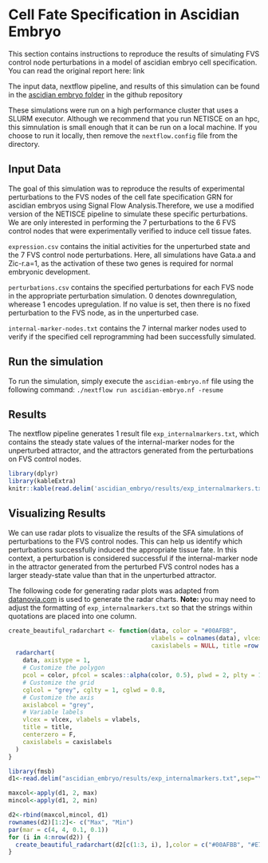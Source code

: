 # Cell Fate Specification in Ascidian Embryo

This section contains instructions to reproduce the results of simulating FVS control node perturbations in a model of ascidian embryo cell specification. You can read the original report here: link

The input data, nextflow pipeline, and results of this simulation can be found in the [ascidian embryo folder](https://github.com/VeraLiconaResearchGroup/Netisce/ascidian_embryo) in the github repository

These simulations were run on a high performance cluster that uses a SLURM executor. Although we recommend that you run NETISCE on an hpc, this simnulation is small enough that it can be run on a local machine. If you choose to run it locally, then remove the `nextflow.config` file from the directory.

## Input Data
The goal of this simulation was to reproduce the results of experimental perturbations to the FVS nodes of the cell fate specification GRN for ascidian embryos using Signal Flow Analysis.Therefore, we use a modified version of the NETISCE pipeline to simulate these specific perturbations.
We are only interested in performing the 7 perturbations to the 6 FVS control nodes that were experimentally verified to induce cell tissue fates.

`expression.csv` contains the initial activities for the unperturbed state and the 7 FVS control node perturbations. Here, all simulations have Gata.a and Zic-r.a=1, as the activation of these two genes is required for normal embryonic development. 

`perturbations.csv` contains the specified perturbations for each FVS node in the appropriate perturbation simulation. 0 denotes downregulation, wherease 1 encodes upregulation. If no value is set, then there is no fixed perturbation to the FVS node, as in the unperturbed case.

`internal-marker-nodes.txt` contains the 7 internal marker nodes used to verify if the specified cell reprogramming had been successfully simulated.

## Run the simulation
To run the simulation, simply execute the `ascidian-embryo.nf` file using the following command: `./nextflow run ascidian-embryo.nf -resume`

## Results
The nextflow pipeline generates 1 result file `exp_internalmarkers.txt`, which contains the steady state values of the internal-marker nodes for the unperturbed attractor, and the attractors generated from the perturbations on FVS control nodes.
```r
library(dplyr)
library(kableExtra)
knitr::kable(read.delim('ascidian_embryo/results/exp_internalmarkers.txt',sep="\t")) %>%kable_styling() %>% scroll_box(width = "100%", box_css = "border: 0px;")
```
## Visualizing Results
We can use radar plots to visualize the results of the SFA simulations of perturbations to the FVS control nodes. This can help us identify which perturbations successfully induced the appropriate tissue fate. In this context, a perturbation is considered successful if the internal-marker node in the attractor generated from the perturbed FVS control nodes has a larger steady-state value than that in the unperturbed attractor.

The following code for generating radar plots was adapted from [datanovia.com](https://www.google.com/search?q=create+_beautiful_+radar+chart&oq=create+beautiful+rada&aqs=chrome.1.69i57j0i10i22i30.11973j0j1&sourceid=chrome&ie=UTF-8) is used to generate the radar charts.
**Note: ** you may need to adjust the formatting of `exp_internalmarkers.txt` so that the strings within quotations are placed into one column.
```r
create_beautiful_radarchart <- function(data, color = "#00AFBB", 
                                        vlabels = colnames(data), vlcex = 1,
                                        caxislabels = NULL, title =row.names(data)[4], ...){
  radarchart(
    data, axistype = 1,
    # Customize the polygon
    pcol = color, pfcol = scales::alpha(color, 0.5), plwd = 2, plty = 1,
    # Customize the grid
    cglcol = "grey", cglty = 1, cglwd = 0.8,
    # Customize the axis
    axislabcol = "grey", 
    # Variable labels
    vlcex = vlcex, vlabels = vlabels,
    title = title,
    centerzero = F,
    caxislabels = caxislabels
  )
}
```


```r
library(fmsb)
d1<-read.delim("ascidian_embryo/results/exp_internalmarkers.txt",sep="\t",row.names = 1,check.names = F)

maxcol<-apply(d1, 2, max)
mincol<-apply(d1, 2, min)

d2<-rbind(maxcol,mincol, d1)
rownames(d2)[1:2]<- c("Max", "Min")
par(mar = c(4, 4, 0.1, 0.1))
for (i in 4:nrow(d2)) {
  create_beautiful_radarchart(d2[c(1:3, i), ],color = c("#00AFBB", "#E7B800"),caxislabels = seq(round(min(d2[c(1:3, i),]),1),round(max(d2[c(1:3, i),]),1),.2));legend(x=0.4, y=1.4, legend =c("unperturbed","FVS perturbation") , bty = "n", pch=20 , col=c("#00AFBB", "#E7B800") , text.col = "black", cex=1, pt.cex=2)
}
```




